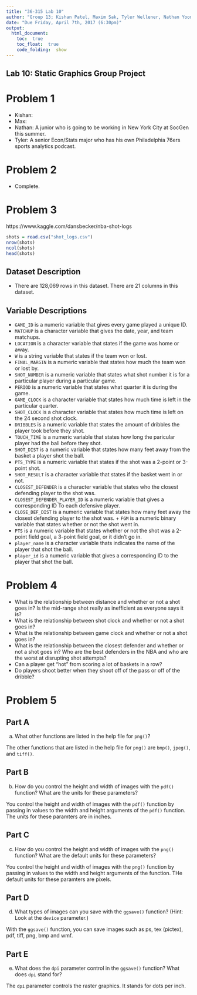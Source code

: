 ```yaml
---
title: "36-315 Lab 10"
author: "Group 13; Kishan Patel, Maxim Sak, Tyler Wellener, Nathan Yoon; kspatel, masak, twellene, nyoon"
date: "Due Friday, April 7th, 2017 (6:30pm)"
output: 
  html_document:
    toc:  true
    toc_float:  true
    code_folding:  show
---
```



##  Lab 10:  Static Graphics Group Project

#  Problem 1 {.tabset}

+  Kishan:
+  Max: 
+  Nathan: A junior who is going to be working in New York City at SocGen this summer. 
+  Tyler: A senior Econ/Stats major who has his own Philadelphia 76ers sports analytics podcast. 


#  Problem 2 {.tabset}

+  Complete. 

#  Problem 3 {.tabset}

https://www.kaggle.com/dansbecker/nba-shot-logs

```r
shots = read.csv("shot_logs.csv")
nrow(shots)
ncol(shots)
head(shots)
```

## Dataset Description
+  There are 128,069 rows in this dataset. There are 21 columns in this dataset.

## Variable Descriptions
+  `GAME_ID` is a numeric variable that gives every game played a unique ID. 
+  `MATCHUP` is a character variable that gives the date, year, and team matchups. 
+  `LOCATION` is a character variable that states if the game was home or away. 
+  `W` is a string variable that states if the team won or lost. 
+  `FINAL_MARGIN` is a numeric variable that states how much the team won or lost by. 
+  `SHOT_NUMBER` is a numeric variable that states what shot number it is for a particular player during a particular game. 
+  `PERIOD` is a numeric variable that states what quarter it is during the game. 
+  `GAME_CLOCK` is a character variable that states how much time is left in the particular quarter. 
+  `SHOT_CLOCK` is a character variable that states how much time is left on the 24 second shot clock. 
+  `DRIBBLES` is a numeric variable that states the amount of dribbles the player took before they shot. 
+  `TOUCH_TIME` is a numeric variable that states how long the paricular player had the ball before they shot. 
+  `SHOT_DIST` is a numeric variable that states how many feet away from the basket a player shot the ball. 
+  `PTS_TYPE` is a numeric variable that states if the shot was a 2-point or 3-point shot. 
+  `SHOT_RESULT` is a character variable that states if the basket went in or not. 
+  `CLOSEST_DEFENDER` is a character variable that states who the closest defending player to the shot was. 
+  `CLOSEST_DEFENDER_PLAYER_ID` is a numeric variable that gives a corresponding ID To each defensive player. 
+  `CLOSE_DEF_DIST` is a numeric variable that states how many feet away the closest defending player to the shot was. +  `FGM` is a numeric binary variable that states whether or not the shot went in. 
+  `PTS` is a numeric variable that states whether or not the shot was a 2-point field goal, a 3-point field goal, or it didn't go in. 
+  `player_name` is a character variable thats indicates the name of the player that shot the ball. 
+  `player_id` is a numeric variable that gives a corresponding ID to the player that shot the ball. 


#  Problem 4 {.tabset}

+  What is the relationship between distance and whether or not a shot goes in? Is the mid-range shot really as inefficient as everyone says it is?
+  What is the relationship between shot clock and whether or not a shot goes in?
+  What is the relationship between game clock and whether or not a shot goes in?
+  What is the relationship between the closest defender and whether or not a shot goes in? Who are the best defenders in the NBA and who are the worst at disrupting shot attempts?
+  Can a player get "hot" from scoring a lot of baskets in a row?
+  Do players shoot better when they shoot off of the pass or off of the dribble?



#  Problem 5 {.tabset}

## Part A

(a)  What other functions are listed in the help file for `png()`?

The other functions that are listed in the help file for `png()` are `bmp()`, `jpeg()`, and `tiff()`.

## Part B

(b)  How do you control the height and width of images with the `pdf()` function?  What are the units for these parameters?


You control the height and width of images with the `pdf()` function by passing in values to the width and height arguments of the `pdf()` function. The units for these paramters are in inches. 

## Part C

(c)  How do you control the height and width of images with the `png()` function?  What are the default units for these parameters?

You control the height and width of images with the `png()` function by passing in values to the width and height arguments of the function. THe default units for these paramters are pixels. 


## Part D

(d)  What types of images can you save with the `ggsave()` function?  (Hint:  Look at the `device` parameter.)

With the `ggsave()` function, you can save images such as ps, tex (pictex), pdf, tiff, png, bmp and wmf.

## Part E

(e)  What does the `dpi` parameter control in the `ggsave()` function?  What does `dpi` stand for?

The `dpi` parameter controls the raster graphics. It stands for dots per inch. 




